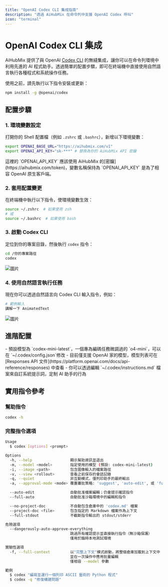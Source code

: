 ```yaml
---
title: "OpenAI Codex CLI 集成指南"
description: "透過 AiHubMix 在命令列中支援 OpenAI Codex 呼叫"
icon: "terminal"
---
```


# OpenAI Codex CLI 集成

AiHubMix 提供了與 OpenAI [Codex CLI](https://github.com/openai/codex) 的無縫集成，讓你可以在命令列環境中利用先進的 AI 程式助手。透過簡單的配置步驟，即可在終端機中直接使用自然語言執行各種程式和系統操作任務。

使用之前，請先執行以下指令安裝或更新：

```bash
npm install -g @openai/codex
```

## 配置步驟

### 1. 環境變數設定

打開你的 Shell 配置檔（例如 `.zshrc` 或 `.bashrc`），新增以下環境變數：

```bash
export OPENAI_BASE_URL="https://aihubmix.com/v1"
export OPENAI_API_KEY="sk-***" # 替換為你的 AiHubMix API 密鑰
```

<Warning>
  這裡的 `OPENAI_API_KEY` 應該使用 AiHubMix 的[密鑰](https://aihubmix.com/token)，變數名稱保持為 `OPENAI_API_KEY` 是為了相容 OpenAI 原生客戶端。
</Warning>

### 2. 套用配置變更

在終端機中執行以下指令，使環境變數生效：

```bash
source ~/.zshrc  # 如果使用 zsh
# 或
source ~/.bashrc  # 如果使用 bash
```

### 3. 啟動 Codex CLI

定位到你的專案目錄，然後執行 `codex` 指令：

```bash
cd /你的專案路徑
codex
```

![圖片](../../public/cn/CodexCli-1.png)

### 4. 使用自然語言執行任務

現在你可以透過自然語言向 Codex CLI 輸入指令，例如：

```bash
# 範例輸入
講解一下 AnimatedText
```

![圖片](../../public/cn/CodexCli-2.png)

## 進階配置

<Tip>
  - 預設模型為 `codex-mini-latest`，一個專為編碼任務微調過的 `o4-mini`，可以在 `~/.codex/config.json`修改
  - 目前僅支援 OpenAI 家的模型，模型列表可在 [Responses API 文件](https://platform.openai.com/docs/api-reference/responses) 中查看
  - 你可以透過編輯 `~/.codex/instructions.md` 檔案來自訂系統提示詞，定制 AI 助手的行為
</Tip>

## 實用指令參考

### 幫助指令

```bash
codex -h
```

### 完整指令選項

```bash
Usage
  $ codex [options] <prompt>

Options
  -h, --help                 顯示幫助資訊並退出
  -m, --model <model>        指定使用的模型 (預設: codex-mini-latest)
  -i, --image <path>         包含圖像輸入的檔案路徑
  -v, --view <rollout>       查看之前保存的會話記錄
  -q, --quiet                非互動模式，僅列印助手的最終輸出
  -a, --approval-mode <mode> 覆蓋審批策略: 'suggest', 'auto-edit', 或 'full-auto'

  --auto-edit                自動批准檔案編輯；仍會提示確認指令
  --full-auto                自動批准沙箱環境中的編輯和指令

  --no-project-doc           不自動包含倉庫中的 'codex.md' 檔案
  --project-doc <file>       包含指定的 Markdown 檔案作為上下文
  --full-stdout              不截斷指令輸出的 stdout/stderr

危險選項
  --dangerously-auto-approve-everything
                             跳過所有確認提示並直接執行指令（無沙箱保護）
                             僅用於臨時本地測試環境

實驗性選項
  -f, --full-context         以"完整上下文"模式啟動，將整個倉庫加載到上下文中
                             並在一次操作中應用批量編輯
                             僅相容 --model 參數

範例
  $ codex "編寫並運行一個列印 ASCII 藝術的 Python 程式"
  $ codex -q "修復構建問題"
```